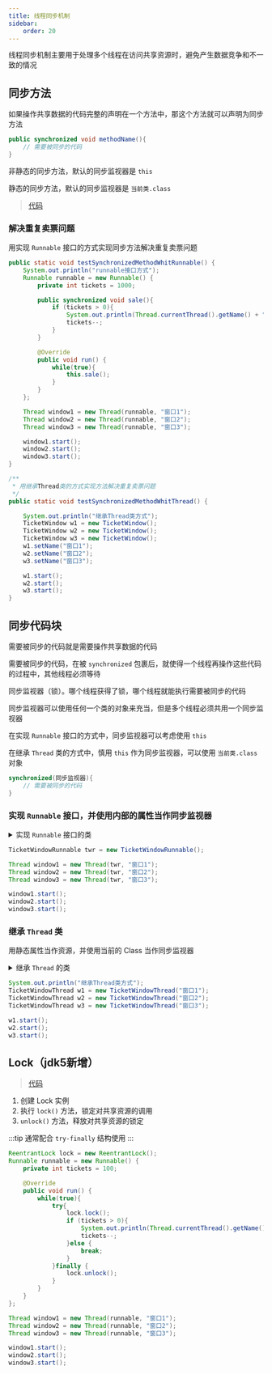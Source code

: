 ```yaml
---
title: 线程同步机制
sidebar:
    order: 20
---
```


线程同步机制主要用于处理多个线程在访问共享资源时，避免产生数据竞争和不一致的情况

## 同步方法

如果操作共享数据的代码完整的声明在一个方法中，那这个方法就可以声明为同步方法

```java
public synchronized void methodName(){
    // 需要被同步的代码
}
```

非静态的同步方法，默认的同步监视器是 `this`

静态的同步方法，默认的同步监视器是 `当前类.class`

> [代码](https://github.com/follow1123/java-language-examples/tree/main/syntax/src/main/java/org/example/multithreading/safety/syncd/method/SynchronizedMethodTest.java)

### 解决重复卖票问题

用实现 `Runnable` 接口的方式实现同步方法解决重复卖票问题

```java "synchronized"
public static void testSynchronizedMethodWhitRunnable() {
    System.out.println("runnable接口方式");
    Runnable runnable = new Runnable() {
        private int tickets = 1000;

        public synchronized void sale(){
            if (tickets > 0){
                System.out.println(Thread.currentThread().getName() + "售出一张票，剩余：" + tickets);
                tickets--;
            }
        }

        @Override
        public void run() {
            while(true){
                this.sale();
            }
        }
    };

    Thread window1 = new Thread(runnable, "窗口1");
    Thread window2 = new Thread(runnable, "窗口2");
    Thread window3 = new Thread(runnable, "窗口3");

    window1.start();
    window2.start();
    window3.start();
}

/**
 * 用继承Thread类的方式实现方法解决重复卖票问题
 */
public static void testSynchronizedMethodWhitThread() {

    System.out.println("继承Thread类方式");
    TicketWindow w1 = new TicketWindow();
    TicketWindow w2 = new TicketWindow();
    TicketWindow w3 = new TicketWindow();
    w1.setName("窗口1");
    w2.setName("窗口2");
    w3.setName("窗口3");

    w1.start();
    w2.start();
    w3.start();
}
```

## 同步代码块

需要被同步的代码就是需要操作共享数据的代码

需要被同步的代码，在被 `synchronized` 包裹后，就使得一个线程再操作这些代码的过程中，其他线程必须等待

同步监视器（锁）。哪个线程获得了锁，哪个线程就能执行需要被同步的代码

同步监视器可以使用任何一个类的对象来充当，但是多个线程必须共用一个同步监视器

在实现 `Runnable` 接口的方式中，同步监视器可以考虑使用 `this`

在继承 `Thread` 类的方式中，慎用 `this` 作为同步监视器，可以使用 `当前类.class` 对象

```java
synchronized(同步监视器){
    // 需要被同步的代码
}
```

### 实现 `Runnable` 接口，并使用内部的属性当作同步监视器

<details>

<summary>
    实现 <code>Runnable</code> 接口的类
</summary>

```java {1,4,10}
public class TicketWindowRunnable implements Runnable{

    private int tickets = 1000;
    private final Object lock = new Object();

    @Override
    public void run() {
        while(true){
            // 这里可以使用this当同步监视器
            synchronized (lock){
                if (tickets > 0){
                    System.out.println(Thread.currentThread().getName() + "售出一张票，剩余：" + tickets);
                    tickets--;
                }else {
                    break;
                }
            }
        }
    }

}

```

</details>

```java
TicketWindowRunnable twr = new TicketWindowRunnable();

Thread window1 = new Thread(twr, "窗口1");
Thread window2 = new Thread(twr, "窗口2");
Thread window3 = new Thread(twr, "窗口3");

window1.start();
window2.start();
window3.start();
```

### 继承 `Thread` 类

用静态属性当作资源，并使用当前的 Class 当作同步监视器

<details>

<summary>
    继承 <code>Thread</code> 的类
</summary>

```java {1,3,14}
public class TicketWindowThread extends Thread{

    private static int tickets = 100;

    public TicketWindowThread(String name) {
        super(name);
    }

    @Override
    public void run() {
        while(true){
            try {Thread.sleep(10);} catch (InterruptedException e) {throw new RuntimeException(e);}
            // 使用当前类的Class对象作为同步监视器
            synchronized (TicketWindowThread.class){
                if (tickets > 0){
                    System.out.println(Thread.currentThread().getName() + "售出一张票，剩余：" + tickets);
                    tickets--;
                }else {
                    break;
                }
            }
        }
    }

}
```

</details>

```java
System.out.println("继承Thread类方式");
TicketWindowThread w1 = new TicketWindowThread("窗口1");
TicketWindowThread w2 = new TicketWindowThread("窗口2");
TicketWindowThread w3 = new TicketWindowThread("窗口3");

w1.start();
w2.start();
w3.start();
```

## Lock（jdk5新增）

> [代码](https://github.com/follow1123/java-language-examples/tree/main/syntax/src/main/java/org/example/multithreading/safety/LockTest.java)

1. 创建 Lock 实例
2. 执行 `lock()` 方法，锁定对共享资源的调用
3. `unlock()` 方法，释放对共享资源的锁定

:::tip
通常配合 `try-finally` 结构使用
:::

```java {1,9,17}
ReentrantLock lock = new ReentrantLock();
Runnable runnable = new Runnable() {
    private int tickets = 100;

    @Override
    public void run() {
        while(true){
            try{
                lock.lock();
                if (tickets > 0){
                    System.out.println(Thread.currentThread().getName() + "售出一张票，剩余：" + tickets);
                    tickets--;
                }else {
                    break;
                }
            }finally {
                lock.unlock();
            }
        }
    }
};

Thread window1 = new Thread(runnable, "窗口1");
Thread window2 = new Thread(runnable, "窗口2");
Thread window3 = new Thread(runnable, "窗口3");

window1.start();
window2.start();
window3.start();
```
